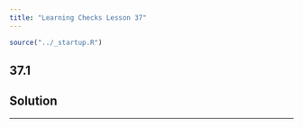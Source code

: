 ```yaml
---
title: "Learning Checks Lesson 37"
---
```


```r
source("../_startup.R")
```

## 37.1

::: {.callout-note}
## Solution

:::

--------
